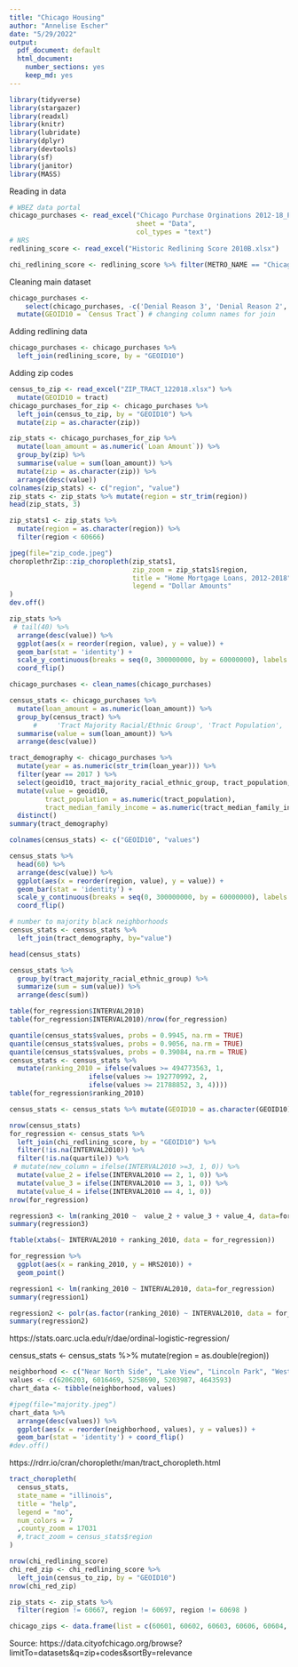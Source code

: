 ```yaml
---
title: "Chicago Housing"
author: "Annelise Escher"
date: "5/29/2022"
output:
  pdf_document: default
  html_document:
    number_sections: yes
    keep_md: yes
---
```

```r
library(tidyverse)
library(stargazer)
library(readxl)
library(knitr)
library(lubridate)
library(dplyr)
library(devtools)
library(sf)
library(janitor)
library(MASS)
```

Reading in data
```r
# WBEZ data portal 
chicago_purchases <- read_excel("Chicago Purchase Orginations 2012-18_Public File.xlsx", 
                                sheet = "Data", 
                                col_types = "text") 
# NRS
redlining_score <- read_excel("Historic Redlining Score 2010B.xlsx")
```
```r
chi_redlining_score <- redlining_score %>% filter(METRO_NAME == "Chicago-Naperville-Elgin, IL-I") 
```
Cleaning main dataset
```r
chicago_purchases <-
    select(chicago_purchases, -c('Denial Reason 3', 'Denial Reason 2', 'Denial Reason 1', 'Co Applicant Race 5', 'Co Applicant Race 4', 'Co Applicant Race 3', 'Co Applicant Race 2', 'Applicant Race 5', 'Applicant Race 4', 'Applicant Race 3', 'Applicant Race 2', 'Parent Name (Panel)', 'Top Holder Name')) %>% # Removing unnecessary columns to ease readability
  mutate(GEOID10 = `Census Tract`) # changing column names for join 
```

Adding redlining data
```r
chicago_purchases <- chicago_purchases %>%
  left_join(redlining_score, by = "GEOID10")
```

Adding zip codes
```r
census_to_zip <- read_excel("ZIP_TRACT_122018.xlsx") %>%
  mutate(GEOID10 = tract) 
chicago_purchases_for_zip <- chicago_purchases %>%
  left_join(census_to_zip, by = "GEOID10") %>%
  mutate(zip = as.character(zip)) 
```

```r
zip_stats <- chicago_purchases_for_zip %>%
  mutate(loan_amount = as.numeric(`Loan Amount`)) %>%
  group_by(zip) %>%
  summarise(value = sum(loan_amount)) %>%
  mutate(zip = as.character(zip)) %>%
  arrange(desc(value))
colnames(zip_stats) <- c("region", "value")
zip_stats <- zip_stats %>% mutate(region = str_trim(region))
head(zip_stats, 3)
```

```r
zip_stats1 <- zip_stats %>%
  mutate(region = as.character(region)) %>%
  filter(region < 60666)

jpeg(file="zip_code.jpeg")
choroplethrZip::zip_choropleth(zip_stats1,
                               zip_zoom = zip_stats1$region,
                               title = "Home Mortgage Loans, 2012-2018",
                               legend = "Dollar Amounts"
)
dev.off()
```

```r
zip_stats %>%
 # tail(40) %>%
  arrange(desc(value)) %>%
  ggplot(aes(x = reorder(region, value), y = value)) + 
  geom_bar(stat = 'identity') + 
  scale_y_continuous(breaks = seq(0, 300000000, by = 60000000), labels = scales::comma) + 
  coord_flip() 
```


```r
chicago_purchases <- clean_names(chicago_purchases)

census_stats <- chicago_purchases %>%
  mutate(loan_amount = as.numeric(loan_amount)) %>%
  group_by(census_tract) %>%
      #     'Tract Majority Racial/Ethnic Group', 'Tract Population', 'Tract Median Family Income') %>%
  summarise(value = sum(loan_amount)) %>%
  arrange(desc(value)) 

tract_demography <- chicago_purchases %>%
  mutate(year = as.numeric(str_trim(loan_year))) %>%
  filter(year == 2017 ) %>% 
  select(geoid10, tract_majority_racial_ethnic_group, tract_population, tract_median_family_income) %>%
  mutate(value = geoid10, 
         tract_population = as.numeric(tract_population), 
         tract_median_family_income = as.numeric(tract_median_family_income)) %>%
  distinct()
summary(tract_demography)
```

```r
colnames(census_stats) <- c("GEOID10", "values")

census_stats %>%
  head(60) %>%
  arrange(desc(value)) %>%
  ggplot(aes(x = reorder(region, value), y = value)) + 
  geom_bar(stat = 'identity') + 
  scale_y_continuous(breaks = seq(0, 300000000, by = 60000000), labels = scales::comma) + 
  coord_flip() 
```

```r
# number to majority black neighborhoods 
census_stats <- census_stats %>%
  left_join(tract_demography, by="value") 
```

```r
head(census_stats)
```


```r
census_stats %>%
  group_by(tract_majority_racial_ethnic_group) %>%
  summarize(sum = sum(value)) %>%
  arrange(desc(sum))
```

```r
table(for_regression$INTERVAL2010)
table(for_regression$INTERVAL2010)/nrow(for_regression)
```




```r
quantile(census_stats$values, probs = 0.9945, na.rm = TRUE)
quantile(census_stats$values, probs = 0.9056, na.rm = TRUE)
quantile(census_stats$values, probs = 0.39084, na.rm = TRUE)
census_stats <- census_stats %>%
  mutate(ranking_2010 = ifelse(values >= 494773563, 1,
                    ifelse(values >= 192770992, 2, 
                    ifelse(values >= 21788852, 3, 4))))
table(for_regression$ranking_2010)
```
```r
census_stats <- census_stats %>% mutate(GEOID10 = as.character(GEOID10))
```

```r
nrow(census_stats)
for_regression <- census_stats %>%
  left_join(chi_redlining_score, by = "GEOID10") %>%
  filter(!is.na(INTERVAL2010)) %>%
  filter(!is.na(quartile)) %>%
 # mutate(new_column = ifelse(INTERVAL2010 >=3, 1, 0)) %>%
  mutate(value_2 = ifelse(INTERVAL2010 == 2, 1, 0)) %>%
  mutate(value_3 = ifelse(INTERVAL2010 == 3, 1, 0)) %>%
  mutate(value_4 = ifelse(INTERVAL2010 == 4, 1, 0))
nrow(for_regression)
```

```r
regression3 <- lm(ranking_2010 ~  value_2 + value_3 + value_4, data=for_regression)
summary(regression3)
```


```r
ftable(xtabs(~ INTERVAL2010 + ranking_2010, data = for_regression))
```

```r
for_regression %>%
  ggplot(aes(x = ranking_2010, y = HRS2010)) + 
  geom_point()
```


```r
regression1 <- lm(ranking_2010 ~ INTERVAL2010, data=for_regression)
summary(regression1)
```
```r
regression2 <- polr(as.factor(ranking_2010) ~ INTERVAL2010, data = for_regression, Hess = TRUE)
summary(regression2)
```
https://stats.oarc.ucla.edu/r/dae/ordinal-logistic-regression/



census_stats <- census_stats %>%
  mutate(region = as.double(region))

```r
neighborhood <- c("Near North Side", "Lake View", "Lincoln Park", "West Town", "All majority-Black neighborhoods")
values <- c(6206203, 6016469, 5258690, 5203987, 4643593)
chart_data <- tibble(neighborhood, values)

#jpeg(file="majority.jpeg")
chart_data %>%
  arrange(desc(values)) %>%
  ggplot(aes(x = reorder(neighborhood, values), y = values)) +
  geom_bar(stat = 'identity') + coord_flip()
#dev.off()
```




https://rdrr.io/cran/choroplethr/man/tract_choropleth.html 

```r
tract_choropleth(
  census_stats,
  state_name = "illinois",
  title = "help",
  legend = "no",
  num_colors = 7
  ,county_zoom = 17031
  #,tract_zoom = census_stats$region
)
```

```r
nrow(chi_redlining_score)
chi_red_zip <- chi_redlining_score %>%
  left_join(census_to_zip, by = "GEOID10")
nrow(chi_red_zip)
```


```r
zip_stats <- zip_stats %>%
  filter(region != 60667, region != 60697, region != 60698 )
```

```r
chicago_zips <- data.frame(list = c(60601, 60602, 60603, 60606, 60604, 60607, 60608, 60609, 60610, 60611, 60612, 60613, 60666, 60616, 60605, 60617, 60618, 60614, 60615, 60623, 60624, 60625, 60626, 60619, 60620, 60639, 60629, 60630, 60632, 60621, 60637, 60622, 60631, 60633, 60636, 60638, 60640, 60641, 60645, 60642, 60643, 60644, 60628, 60646, 60827, 60634, 60659, 60655, 60661, 60656, 60651, 60660, 60707, 60652, 60647, 60654, 60653, 60649, 60657))
```
Source: https://data.cityofchicago.org/browse?limitTo=datasets&q=zip+codes&sortBy=relevance
